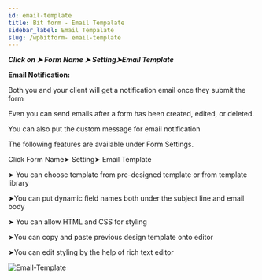 ```yaml
---
id: email-template
title: Bit form - Email Tempalate
sidebar_label: Email Tempalate
slug: /wpbitform- email-template
---
```



***Click on ➤ Form Name ➤ Setting➤Email Template*** 

**Email Notification:**

Both you and your client will get a notification email once they submit the form

Even you can send emails after a form has been created, edited, or deleted.

You can also put the custom message for email notification

The following features are available under Form Settings.

Click Form Name➤ Setting➤ Email Template

➤ You can choose template from pre-designed template or from template library

➤You can put dynamic field names both under the subject line and email body

➤ You can allow HTML and CSS for styling

➤You can copy and paste previous design template onto editor

➤You can edit styling by the help of rich text editor

<Image src="email-template" alt="Email-Template" w="1875" h="350" />